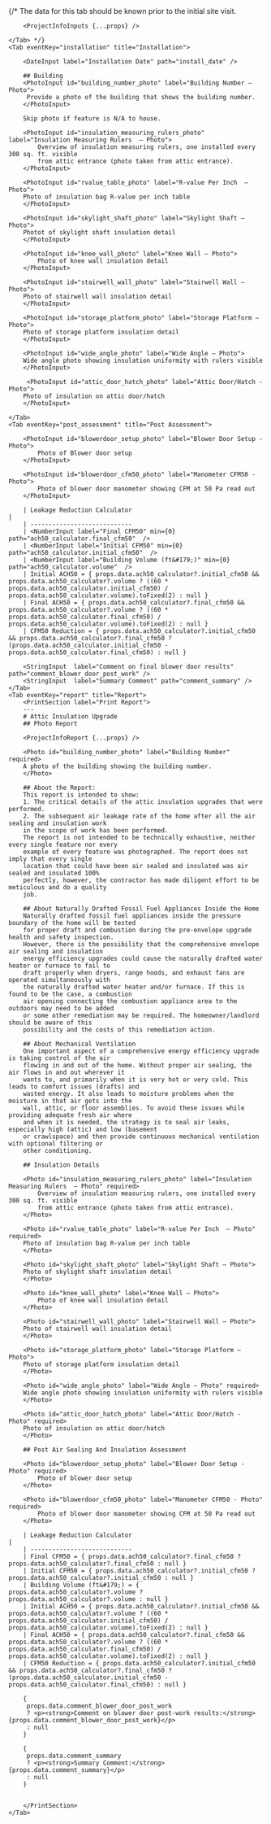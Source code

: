 <Tabs>
    {/* <Tab eventKey="project" title="Project">
        The data for this tab should be known prior to the initial site visit.

        <ProjectInfoInputs {...props} />   

    </Tab> */}
    <Tab eventKey="installation" title="Installation">
        
        <DateInput label="Installation Date" path="install_date" />
        
        ## Building
        <PhotoInput id="building_number_photo" label="Building Number – Photo">
         Provide a photo of the building that shows the building number.
        </PhotoInput>

        Skip photo if feature is N/A to house.
        
        <PhotoInput id="insulation_measuring_rulers_photo" label="Insulation Measuring Rulers  – Photo">
            Overview of insulation measuring rulers, one installed every 300 sq. ft. visible 
            from attic entrance (photo taken from attic entrance).     
        </PhotoInput>

        <PhotoInput id="rvalue_table_photo" label="R-value Per Inch  – Photo">
        Photo of insulation bag R-value per inch table    
        </PhotoInput>

        <PhotoInput id="skylight_shaft_photo" label="Skylight Shaft – Photo">
        Photot of skylight shaft insulation detail
        </PhotoInput>

        <PhotoInput id="knee_wall_photo" label="Knee Wall – Photo">
            Photo of knee wall insulation detail     
        </PhotoInput>

        <PhotoInput id="stairwell_wall_photo" label="Stairwell Wall – Photo">
        Photo of stairwell wall insulation detail     
        </PhotoInput>

        <PhotoInput id="storage_platform_photo" label="Storage Platform – Photo">
        Photo of storage platform insulation detail    
        </PhotoInput>

        <PhotoInput id="wide_angle_photo" label="Wide Angle – Photo">
        Wide angle photo showing insulation uniformity with rulers visible
        </PhotoInput>

         <PhotoInput id="attic_door_hatch_photo" label="Attic Door/Hatch - Photo">
        Photo of insulation on attic door/hatch
        </PhotoInput>
    
    </Tab>
    <Tab eventKey="post_assessment" title="Post Assessment">

        <PhotoInput id="blowerdoor_setup_photo" label="Blower Door Setup - Photo">
            Photo of Blower door setup 
        </PhotoInput>
    
        <PhotoInput id="blowerdoor_cfm50_photo" label="Manometer CFM50 - Photo">
            Photo of blower door manometer showing CFM at 50 Pa read out
        </PhotoInput>

        | Leakage Reduction Calculator                                                                                                                                                                                                                                           |
        | ----------------------------
        | <NumberInput label="Final CFM50" min={0} path="ach50_calculator.final_cfm50"  /> 
        | <NumberInput label="Initial CFM50" min={0} path="ach50_calculator.initial_cfm50"  /> 
        | <NumberInput label="Building Volume (ft&#179;)" min={0} path="ach50_calculator.volume"  /> 
        | Initial ACH50 = { props.data.ach50_calculator?.initial_cfm50 && props.data.ach50_calculator?.volume ? ((60 * props.data.ach50_calculator.initial_cfm50) / props.data.ach50_calculator.volume).toFixed(2) : null } 
        | Final ACH50 = { props.data.ach50_calculator?.final_cfm50 && props.data.ach50_calculator?.volume ? ((60 * props.data.ach50_calculator.final_cfm50) / props.data.ach50_calculator.volume).toFixed(2) : null } 
        | CFM50 Reduction = { props.data.ach50_calculator?.initial_cfm50 && props.data.ach50_calculator?.final_cfm50 ?  (props.data.ach50_calculator.initial_cfm50 - props.data.ach50_calculator.final_cfm50) : null } 

        <StringInput  label="Comment on final blower door results" path="comment_blower_door_post_work" />
        <StringInput  label="Summary Comment" path="comment_summary" />
    </Tab>
    <Tab eventKey="report" title="Report">
        <PrintSection label="Print Report">
        ---
        # Attic Insulation Upgrade
        ## Photo Report

        <ProjectInfoReport {...props} />
    
        <Photo id="building_number_photo" label="Building Number" required>
        A photo of the building showing the building number.
        </Photo>

        ## About the Report:
        This report is intended to show:
        1. The critical details of the attic insulation upgrades that were performed.
        2. The subsequent air leakage rate of the home after all the air sealing and insulation work
        in the scope of work has been performed.
        The report is not intended to be technically exhaustive, neither every single feature nor every
        example of every feature was photographed. The report does not imply that every single
        location that could have been air sealed and insulated was air sealed and insulated 100%
        perfectly, however, the contractor has made diligent effort to be meticulous and do a quality
        job.
        
        ## About Naturally Drafted Fossil Fuel Appliances Inside the Home
        Naturally drafted fossil fuel appliances inside the pressure boundary of the home will be tested
        for proper draft and combustion during the pre-envelope upgrade health and safety inspection.
        However, there is the possibility that the comprehensive envelope air sealing and insulation
        energy efficiency upgrades could cause the naturally drafted water heater or furnace to fail to
        draft properly when dryers, range hoods, and exhaust fans are operated simultaneously with
        the naturally drafted water heater and/or furnace. If this is found to be the case, a combustion
        air opening connecting the combustion appliance area to the outdoors may need to be added
        or some other remediation may be required. The homeowner/landlord should be aware of this
        possibility and the costs of this remediation action.
        
        ## About Mechanical Ventilation
        One important aspect of a comprehensive energy efficiency upgrade is taking control of the air
        flowing in and out of the home. Without proper air sealing, the air flows in and out wherever it
        wants to, and primarily when it is very hot or very cold. This leads to comfort issues (drafts) and
        wasted energy. It also leads to moisture problems when the moisture in that air gets into the
        wall, attic, or floor assemblies. To avoid these issues while providing adequate fresh air where
        and when it is needed, the strategy is to seal air leaks, especially high (attic) and low (basement
        or crawlspace) and then provide continuous mechanical ventilation with optional filtering or
        other conditioning.
        
        ## Insulation Details

        <Photo id="insulation_measuring_rulers_photo" label="Insulation Measuring Rulers  – Photo" required>
            Overview of insulation measuring rulers, one installed every 300 sq. ft. visible 
            from attic entrance (photo taken from attic entrance).     
        </Photo>

        <Photo id="rvalue_table_photo" label="R-value Per Inch  – Photo" required>
        Photo of insulation bag R-value per inch table    
        </Photo>

        <Photo id="skylight_shaft_photo" label="Skylight Shaft – Photo">
        Photo of skylight shaft insulation detail
        </Photo>

        <Photo id="knee_wall_photo" label="Knee Wall – Photo">
            Photo of knee wall insulation detail     
        </Photo>

        <Photo id="stairwell_wall_photo" label="Stairwell Wall – Photo">
        Photo of stairwell wall insulation detail     
        </Photo>

        <Photo id="storage_platform_photo" label="Storage Platform – Photo">
        Photo of storage platform insulation detail    
        </Photo>

        <Photo id="wide_angle_photo" label="Wide Angle – Photo" required>
        Wide angle photo showing insulation uniformity with rulers visible
        </Photo>

        <Photo id="attic_door_hatch_photo" label="Attic Door/Hatch - Photo" required>
        Photo of insulation on attic door/hatch
        </Photo>
        
        ## Post Air Sealing And Insulation Assessment

        <Photo id="blowerdoor_setup_photo" label="Blower Door Setup - Photo" required>
            Photo of blower door setup
        </Photo>
    
        <Photo id="blowerdoor_cfm50_photo" label="Manometer CFM50 - Photo" required>
            Photo of blower door manometer showing CFM at 50 Pa read out
        </Photo>

        | Leakage Reduction Calculator                                                                                                                                                                                                                                           |
        | ----------------------------
        | Final CFM50 = { props.data.ach50_calculator?.final_cfm50 ? props.data.ach50_calculator?.final_cfm50 : null } 
        | Initial CFM50 = { props.data.ach50_calculator?.initial_cfm50 ? props.data.ach50_calculator?.initial_cfm50 : null }  
        | Building Volume (ft&#179;) = { props.data.ach50_calculator?.volume ? props.data.ach50_calculator?.volume : null } 
        | Initial ACH50 = { props.data.ach50_calculator?.initial_cfm50 && props.data.ach50_calculator?.volume ? ((60 * props.data.ach50_calculator.initial_cfm50) / props.data.ach50_calculator.volume).toFixed(2) : null } 
        | Final ACH50 = { props.data.ach50_calculator?.final_cfm50 && props.data.ach50_calculator?.volume ? ((60 * props.data.ach50_calculator.final_cfm50) / props.data.ach50_calculator.volume).toFixed(2) : null } 
        | CFM50 Reduction = { props.data.ach50_calculator?.initial_cfm50 && props.data.ach50_calculator?.final_cfm50 ?  (props.data.ach50_calculator.initial_cfm50 - props.data.ach50_calculator.final_cfm50) : null } 

        {
         props.data.comment_blower_door_post_work
         ? <p><strong>Comment on blower door post-work results:</strong> {props.data.comment_blower_door_post_work}</p> 
         : null
        }

        {
         props.data.comment_summary
         ? <p><strong>Summary Comment:</strong> {props.data.comment_summary}</p> 
         : null
        }
    

        </PrintSection>
    </Tab>
</Tabs>
  
